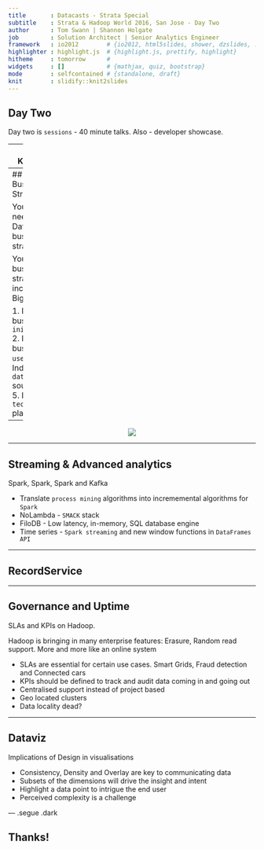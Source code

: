 ```yaml
---
title       : Datacasts - Strata Special
subtitle    : Strata & Hadoop World 2016, San Jose - Day Two
author      : Tom Swann | Shannon Holgate
job         : Solution Architect | Senior Analytics Engineer
framework   : io2012        # {io2012, html5slides, shower, dzslides, ...}
highlighter : highlight.js  # {highlight.js, prettify, highlight}
hitheme     : tomorrow      # 
widgets     : []            # {mathjax, quiz, bootstrap}
mode        : selfcontained # {standalone, draft}
knit        : slidify::knit2slides
---
```


## Day Two

Day two is `sessions` - 40 minute talks. Also - developer showcase.

---
## Keynotes

8 back to back keynotes delivered by market leaders in the Data and Analytics space

Highlights:
- Megan Price (Human Rights Data and Analytics Group) Identifying individual deaths in Homs
- Ian Andrews (Pivotal) Peak BI
- Jenna Eggers (Nara Logics) Where we are with AI
- Alyosha Efros (UC Berkeley) Big Visual Data

---
## Big Data Business Strategy

You don't need a Big Data business strategy.

You need a business strategy that incorporates Big Data.

1. Identify business `initiatives`
2. Identify business `use cases`
3. Indentify `data` sources
4. 
5. Develop a `technology` plan
6. 

---

<div style="text-align: center;">
  <img src="assets/img/data-science-business.jpg" />
</div>

---

## Streaming & Advanced analytics

Spark, Spark, Spark and Kafka

- Translate `process mining` algorithms into incrememental algorithms for `Spark`
- NoLambda - `SMACK` stack
- FiloDB - Low latency, in-memory, SQL database engine
- Time series - `Spark streaming` and new window functions in `DataFrames API`

---

## RecordService

---

## Governance and Uptime

SLAs and KPIs on Hadoop. 

Hadoop is bringing in many enterprise features: Erasure, Random read support. More and more like an online system

- SLAs are essential for certain use cases. Smart Grids, Fraud detection and Connected cars
- KPIs should be defined to track and audit data coming in and going out
- Centralised support instead of project based
- Geo located clusters
- Data locality dead?

---
## Dataviz

Implications of Design in visualisations

- Consistency, Density and Overlay are key to communicating data
- Subsets of the dimensions will drive the insight and intent
- Highlight a data point to intrigue the end user
- Perceived complexity is a challenge

--- .segue .dark

## Thanks!



